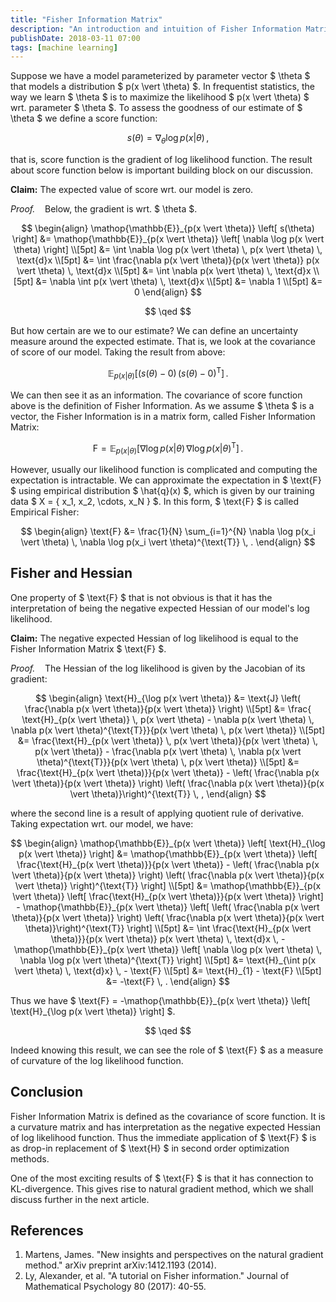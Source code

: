 ```yaml
---
title: "Fisher Information Matrix"
description: "An introduction and intuition of Fisher Information Matrix."
publishDate: 2018-03-11 07:00
tags: [machine learning]
---
```


Suppose we have a model parameterized by parameter vector $ \theta $ that models a distribution $ p(x \vert \theta) $. In frequentist statistics, the way we learn $ \theta $ is to maximize the likelihood $ p(x \vert \theta) $ wrt. parameter $ \theta $. To assess the goodness of our estimate of $ \theta $ we define a score function:

$$
s(\theta) = \nabla_{\theta} \log p(x \vert \theta) \, ,
$$

that is, score function is the gradient of log likelihood function. The result about score function below is important building block on our discussion.

**Claim:**
The expected value of score wrt. our model is zero.

_Proof._ &nbsp;&nbsp; Below, the gradient is wrt. $ \theta $.

$$
\begin{align}
    \mathop{\mathbb{E}}_{p(x \vert \theta)} \left[ s(\theta) \right] &= \mathop{\mathbb{E}}_{p(x \vert \theta)} \left[ \nabla \log p(x \vert \theta) \right] \\[5pt]
    &= \int \nabla \log p(x \vert \theta) \, p(x \vert \theta) \, \text{d}x \\[5pt]
    &= \int \frac{\nabla p(x \vert \theta)}{p(x \vert \theta)} p(x \vert \theta) \, \text{d}x \\[5pt]
    &= \int \nabla p(x \vert \theta) \, \text{d}x \\[5pt]
    &= \nabla \int p(x \vert \theta) \, \text{d}x \\[5pt]
    &= \nabla 1 \\[5pt]
    &= 0
\end{align}
$$

$$
\qed
$$

But how certain are we to our estimate? We can define an uncertainty measure around the expected estimate. That is, we look at the covariance of score of our model. Taking the result from above:

$$
    \mathop{\mathbb{E}}_{p(x \vert \theta)} \left[ (s(\theta) - 0) \, (s(\theta) - 0)^{\text{T}} \right] \, .
$$

We can then see it as an information. The covariance of score function above is the definition of Fisher Information. As we assume $ \theta $ is a vector, the Fisher Information is in a matrix form, called Fisher Information Matrix:

$$
    \text{F} = \mathop{\mathbb{E}}_{p(x \vert \theta)} \left[ \nabla \log p(x \vert \theta) \, \nabla \log p(x \vert \theta)^{\text{T}} \right] \, .
$$

However, usually our likelihood function is complicated and computing the expectation is intractable. We can approximate the expectation in $ \text{F} $ using empirical distribution $ \hat{q}(x) $, which is given by our training data $ X = \{ x_1, x_2, \cdots, x_N \} $. In this form, $ \text{F} $ is called Empirical Fisher:

$$
\begin{align}
    \text{F} &= \frac{1}{N} \sum_{i=1}^{N} \nabla \log p(x_i \vert \theta) \, \nabla \log p(x_i \vert \theta)^{\text{T}} \, .
\end{align}
$$

## Fisher and Hessian

One property of $ \text{F} $ that is not obvious is that it has the interpretation of being the negative expected Hessian of our model's log likelihood.

**Claim:**
The negative expected Hessian of log likelihood is equal to the Fisher Information Matrix $ \text{F} $.

_Proof._ &nbsp;&nbsp; The Hessian of the log likelihood is given by the Jacobian of its gradient:

$$
\begin{align}
    \text{H}_{\log p(x \vert \theta)} &= \text{J} \left( \frac{\nabla p(x \vert \theta)}{p(x \vert \theta)} \right) \\[5pt]
    &= \frac{ \text{H}_{p(x \vert \theta)} \, p(x \vert \theta) - \nabla p(x \vert \theta) \, \nabla p(x \vert \theta)^{\text{T}}}{p(x \vert \theta) \, p(x \vert \theta)} \\[5pt]
    &= \frac{\text{H}_{p(x \vert \theta)} \, p(x \vert \theta)}{p(x \vert \theta) \, p(x \vert \theta)} - \frac{\nabla p(x \vert \theta) \, \nabla p(x \vert \theta)^{\text{T}}}{p(x \vert \theta) \, p(x \vert \theta)} \\[5pt]
    &= \frac{\text{H}_{p(x \vert \theta)}}{p(x \vert \theta)} - \left( \frac{\nabla p(x \vert \theta)}{p(x \vert \theta)} \right) \left( \frac{\nabla p(x \vert \theta)}{p(x \vert \theta)}\right)^{\text{T}} \, ,
\end{align}
$$

where the second line is a result of applying quotient rule of derivative. Taking expectation wrt. our model, we have:

$$
\begin{align}
    \mathop{\mathbb{E}}_{p(x \vert \theta)} \left[ \text{H}_{\log p(x \vert \theta)} \right] &= \mathop{\mathbb{E}}_{p(x \vert \theta)} \left[ \frac{\text{H}_{p(x \vert \theta)}}{p(x \vert \theta)} - \left( \frac{\nabla p(x \vert \theta)}{p(x \vert \theta)} \right) \left( \frac{\nabla p(x \vert \theta)}{p(x \vert \theta)} \right)^{\text{T}} \right] \\[5pt]
    &= \mathop{\mathbb{E}}_{p(x \vert \theta)} \left[ \frac{\text{H}_{p(x \vert \theta)}}{p(x \vert \theta)} \right] - \mathop{\mathbb{E}}_{p(x \vert \theta)} \left[ \left( \frac{\nabla p(x \vert \theta)}{p(x \vert \theta)} \right) \left( \frac{\nabla p(x \vert \theta)}{p(x \vert \theta)}\right)^{\text{T}} \right] \\[5pt]
    &= \int \frac{\text{H}_{p(x \vert \theta)}}{p(x \vert \theta)} p(x \vert \theta) \, \text{d}x \, - \mathop{\mathbb{E}}_{p(x \vert \theta)} \left[ \nabla \log p(x \vert \theta) \, \nabla \log p(x \vert \theta)^{\text{T}} \right] \\[5pt]
    &= \text{H}_{\int p(x \vert \theta) \, \text{d}x} \, - \text{F} \\[5pt]
    &= \text{H}_{1} - \text{F} \\[5pt]
    &= -\text{F} \, .
\end{align}
$$

Thus we have $ \text{F} = -\mathop{\mathbb{E}}\_{p(x \vert \theta)} \left[ \text{H}\_{\log p(x \vert \theta)} \right] $.

$$
\qed
$$

Indeed knowing this result, we can see the role of $ \text{F} $ as a measure of curvature of the log likelihood function.

## Conclusion

Fisher Information Matrix is defined as the covariance of score function. It is a curvature matrix and has interpretation as the negative expected Hessian of log likelihood function. Thus the immediate application of $ \text{F} $ is as drop-in replacement of $ \text{H} $ in second order optimization methods.

One of the most exciting results of $ \text{F} $ is that it has connection to KL-divergence. This gives rise to natural gradient method, which we shall discuss further in the next article.

## References

1. Martens, James. "New insights and perspectives on the natural gradient method." arXiv preprint arXiv:1412.1193 (2014).
2. Ly, Alexander, et al. "A tutorial on Fisher information." Journal of Mathematical Psychology 80 (2017): 40-55.
